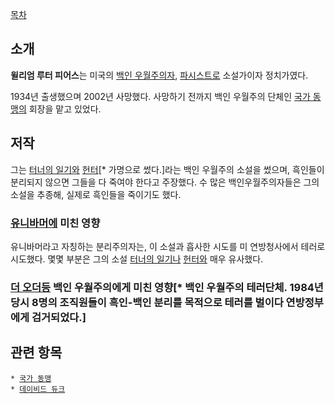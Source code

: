[[목차]]

== 소개 ==
'''윌리엄 루터 피어스'''는 미국의 [[백인 우월주의]]자, [[파시스트]]로 소설가이자 정치가였다.

1934년 출생했으며 2002년 사망했다. 사망하기 전까지 백인 우월주의 단체인 [[국가 동맹]]의 회장을 맡고 있었다.

== 저작 ==
그는 [[터너의 일기]]와 [[헌터]][* 가명으로 썼다.]라는 백인 우월주의 소설을 썼으며, 흑인들이 분리되지 않으면 그들을 다 죽여야 한다고 주장했다. 수 많은 백인우월주의자들은 그의 소설을 추종해, 실제로 흑인들을 죽이기도 했다. 

=== [[유니바머]]에 미친 영향 ===
유니바머라고 자칭하는 분리주의자는, 이 소설과 흡사한 시도를 미 연방청사에서 테러로 시도했다. 몇몇 부분은 그의 소설 [[터너의 일기]]나 [[헌터]]와 매우 유사했다.

=== [[더 오더]]등 백인 우월주의에게 미친 영향[* 백인 우월주의 테러단체. 1984년 당시 8명의 조직원들이 흑인-백인 분리를 목적으로 테러를 벌이다 연방정부에게 검거되었다.] ===

== 관련 항목 ==
 * [[국가 동맹]]
 * [[데이비드 듀크]]
